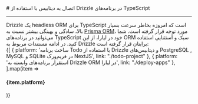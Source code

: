 

<Layout>
<Head>
<title>مستندات اتصال به Drizzle در NodeJS - لیارا</title>
<meta property="og:title" content="مستندات خدمات رایانش ابری لیارا" />
<meta property="og:description" content="مستندات مربوط به اتصال به دیتابیس با Drizzle ORM در پلتفرم NodeJS در لیارا"  />
</Head>
# اتصال به دیتابیس با استفاده از Drizzle در برنامه‌های TypeScript 
<hr className="mb-2" />

<Link href="https://orm.drizzle.team/docs/overview" className="text-[#2196f3] ">Drizzle</Link> یک headless
ORM برای TypeScript است که امروزه بخاطر سرعت بسیار بالا، سادگی و بهینگی
بیشتر نسبت به <a href="/paas/nodejs/how-tos/connect-to-db/prisma/" className="text-[#2196f3]">Prisma ORM</a>، مورد توجه قرار گرفته
است. شما می‌توانید در برنامه‌های TypeScript خود در لیارا، از این ORM سبک و
استثنایی استفاده کنید. در ادامه مستندات مربوط به Drizzle برایتان قرار
گرفته است:


<div className='h-7' />
<div className="grid md:grid-cols-1 gap-4">
            {[
    {  platform: 'ساخت برنامه Todo با استفاده از Drizzle و دیتابیس‌‌های PostgreSQL , MySQL و SQLite در فریم‌ورک NextJS', link: "./todo-project" },
    {  platform: 'استقرار برنامه‌های وابسته به Drizzle ORM در لیارا', link: "./deploy-apps" },
  ].map(item =>
    <Link href={item.link}>
    <Card className="flex cursor-pointer w-full items-center justify-between">
        <div className="flex items-center gap-3">
        <h4>
            {item.platform}
        </h4>
        </div>
        <GoArrowLeft className="ml-1" />
    </Card>
    </Link>
            )}
          </div>

</Layout>